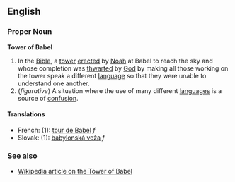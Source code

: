 == English ==
=== Proper Noun ===
'''Tower of Babel'''

#In the [[Bible]], a [[tower]] [[erect]]ed by [[Noah]] at Babel to reach the sky and whose completion was [[thwart]]ed by [[God]] by making all those working on the tower speak a different [[language]] so that they were unable to understand one another.
#(''figurative'') A situation where the use of many different [[language]]s is a source of [[confusion]].

==== Translations ====
*French: (1): [[tour de Babel]] ''f''
*Slovak: (1): [[babylonská veža]] ''f'' <!--I assume this is for sense 1-->

===See also===
*[[en:Tower_of_Babel|Wikipedia article on the Tower of Babel]]